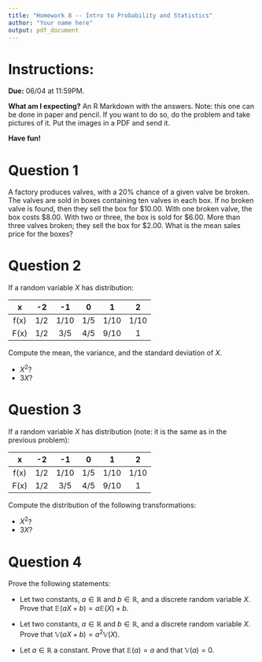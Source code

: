 ```yaml
---
title: "Homework 8 -- Intro to Probability and Statistics"
author: "Your name here"
output: pdf_document
---
```


# Instructions:

**Due:** 06/04 at 11:59PM.

**What am I expecting?** An R Markdown with the answers. Note: this one can be done in paper and pencil. If you want to do so, do the problem and take pictures of it. Put the images in a PDF and send it.

**Have fun!**

# Question 1

A factory produces valves, with a 20\% chance of a given valve be broken. The valves are sold in boxes containing ten valves in each box. If no broken valve is found, then they sell the box for \$10.00. With one broken valve, the box costs \$8.00. With two or three, the box is sold for \$6.00. More than three valves broken; they sell the box for \$2.00. What is the mean sales price for the boxes?

# Question 2

If a random variable $X$ has distribution:

|   x  |  -2 |  -1  |  0  |   1  |   2  |
|:----:|:---:|:----:|:---:|:----:|:----:|
| f(x) | 1/2 | 1/10 | 1/5 | 1/10 | 1/10 |
| F(x) | 1/2 |  3/5 | 4/5 | 9/10 |   1  |

Compute the mean, the variance, and the standard deviation of $X$.

* $X^2$?
* $3X$?

# Question 3

If a random variable $X$ has distribution (note: it is the same as in the previous problem):

|   x  |  -2 |  -1  |  0  |   1  |   2  |
|:----:|:---:|:----:|:---:|:----:|:----:|
| f(x) | 1/2 | 1/10 | 1/5 | 1/10 | 1/10 |
| F(x) | 1/2 |  3/5 | 4/5 | 9/10 |   1  |

Compute the distribution of the following transformations:

* $X^2$?
* $3X$?

# Question 4

Prove the following statements:

* Let two constants, $a \in \mathbb{R}$ and $b \in \mathbb{R}$, and a discrete random variable $X$. Prove that $\mathbb{E}(aX+b) = a\mathbb{E}(X) + b$.

* Let two constants, $a \in \mathbb{R}$ and $b \in \mathbb{R}$, and a discrete random variable $X$. Prove that $\mathbb{V}(aX+b) = a^2\mathbb{V}(X)$.

* Let $a \in \mathbb{R}$ a constant. Prove that $\mathbb{E}(a) = a$ and that $\mathbb{V}(a) = 0$.